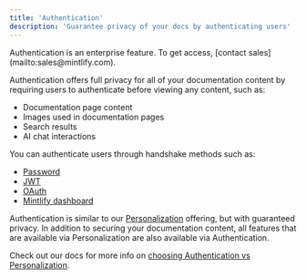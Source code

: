```yaml
---
title: 'Authentication'
description: 'Guarantee privacy of your docs by authenticating users'
---
```


<Note>
  Authentication is an enterprise feature. To get access, [contact sales](mailto:sales@mintlify.com).
</Note>

Authentication offers full privacy for all of your
documentation content by requiring users to authenticate before viewing any content, such as:

- Documentation page content
- Images used in documentation pages
- Search results
- AI chat interactions

You can authenticate users through handshake methods such as:

- [Password](./authentication-setup/password)
- [JWT](./authentication-setup/jwt)
- [OAuth](./authentication-setup/oauth)
- [Mintlify dashboard](./authentication-setup/mintlify)


Authentication is similar to our [Personalization](./personalization) offering, but with guaranteed privacy. In addition
to securing your documentation content, all features that are available via
Personalization are also available via Authentication. 

Check out our docs for more info on [choosing Authentication vs Personalization]((./authentication-vs-personalization)).
